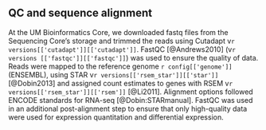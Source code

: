 ## QC and sequence alignment

At the UM Bioinformatics Core, we downloaded fastq files from the Sequencing Core’s storage and trimmed the reads using Cutadapt v`r versions[['cutadapt']][['cutadapt']]`. FastQC [@Andrews2010] (v`r versions [['fastqc']][['fastqc']]`) was used to ensure the quality of data. Reads were mapped to the reference genome `r config[['genome']]` (ENSEMBL), using STAR v`r versions[['rsem_star']][['star']]` [@Dobin2013] and assigned count estimates to genes with RSEM v`r versions[['rsem_star']][['rsem']]` [@Li2011]. Alignment options followed ENCODE standards for RNA-seq [@Dobin:STARmanual]. FastQC was used in an additional post-alignment step to ensure that only high-quality data were used for expression quantitation and differential expression.
